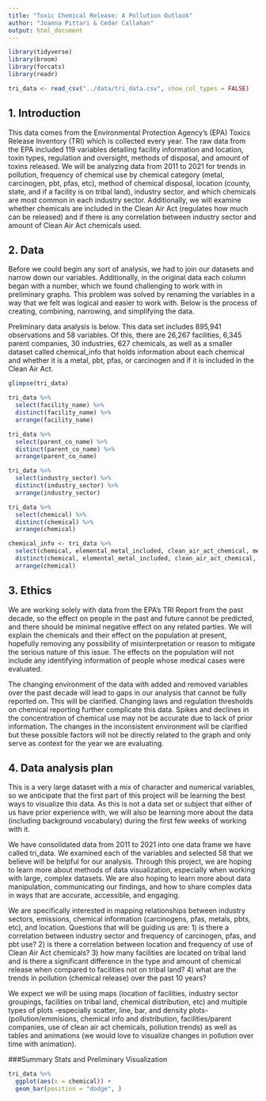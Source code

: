 ```yaml
---
title: "Toxic Chemical Release: A Pollution Outlook"
author: "Joanna Pittari & Cedar Callahan"
output: html_document
---
```


```r
library(tidyverse)
library(broom)
library(forcats)
library(readr)
```

```r
tri_data <- read_csv("../data/tri_data.csv", show_col_types = FALSE)
```


## 1. Introduction
This data comes from the Environmental Protection Agency's (EPA) Toxics Release Inventory (TRI) which is collected every year. The raw data from the EPA included 119 variables detailing facility information and location, toxin types, regulation and oversight, methods of disposal, and amount of toxins released. We will be analyzing data from 2011 to 2021 for trends in pollution, frequency of chemical use by chemical category (metal, carcinogen, pbt, pfas, etc), method of chemical disposal, location (county, state, and if a facility is on tribal land), industry sector, and which chemicals are most common in each industry sector. Additionally, we will examine whether chemicals are included in the Clean Air Act (regulates how much can be released) and if there is any correlation between industry sector and amount of Clean Air Act chemicals used.  

## 2. Data

Before we could begin any sort of analysis, we had to join our datasets and narrow down our variables. Additionally, in the original data each column began with a number, which we found challenging to work with in preliminary graphs. This problem was solved by renaming the variables in a way that we felt was logical and easier to work with. Below is the process of creating, combining, narrowing, and simplifying the data.  

Preliminary data analysis is below. This data set includes 895,941 observations and 58 variables. Of this, there are 26,267 facilities, 6,345 parent companies, 30 industries, 627 chemicals, as well as a smaller dataset called chemical_info that holds information about each chemical and whether it is a metal, pbt, pfas, or carcinogen and if it is included in the Clean Air Act. 

```r
glimpse(tri_data)
```

```r
tri_data %>% 
  select(facility_name) %>% 
  distinct(facility_name) %>% 
  arrange(facility_name)
```

```r
tri_data %>% 
  select(parent_co_name) %>% 
  distinct(parent_co_name) %>% 
  arrange(parent_co_name)
```

```r
tri_data %>% 
  select(industry_sector) %>% 
  distinct(industry_sector) %>% 
  arrange(industry_sector)
```

```r
tri_data %>% 
  select(chemical) %>% 
  distinct(chemical) %>% 
  arrange(chemical)
```

```r
chemical_info <- tri_data %>% 
  select(chemical, elemental_metal_included, clean_air_act_chemical, metal, metal_category, carcinogen, pbt, pfas) %>% 
  distinct(chemical, elemental_metal_included, clean_air_act_chemical, metal, metal_category, carcinogen, pbt, pfas) %>% 
  arrange(chemical)
```

## 3. Ethics
We are working solely with data from the EPA's TRI Report from the past decade, so the effect on people in the past and future cannot be predicted, and there should be minimal negative effect on any related parties. We will explain the chemicals and their effect on the population at present, hopefully removing any possibility of misinterpretation or reason to mitigate the serious nature of this issue. The effects on the population will not include any identifying information of people whose medical cases were evaluated. 

The changing environment of the data with added and removed variables over the past decade will lead to gaps in our analysis that cannot be fully reported on. This will be clarified. Changing laws and regulation thresholds on chemical reporting further complicate this data. Spikes and declines in the concentration of chemical use may not be accurate due to lack of prior information. The changes in the inconsistent environment will be clarified but these possible factors will not be directly related to the graph and only serve as context for the year we are evaluating. 

## 4. Data analysis plan
This is a very large dataset with a mix of character and numerical variables, so we anticipate that the first part of this project will be learning the best ways to visualize this data. As this is not a data set or subject that either of us have prior experience with, we will also be learning more about the data (including background vocabulary) during the first few weeks of working with it. 

We have consolidated data from 2011 to 2021 into one data frame we have called tri_data. We examined each of the variables and selected 58 that we believe will be helpful for our analysis. Through this project, we are hoping to learn more about methods of data visualization, especially when working with large, complex datasets. We are also hoping to learn more about data manipulation, communicating our findings, and how to share complex data in ways that are accurate, accessible, and engaging. 

We are specifically interested in mapping relationships between industry sectors, emissions, chemical information (carcinogens, pfas, metals, pbts, etc), and location. Questions that will be guiding us are: 
1) is there a correlation between industry sector and frequency of carcinogen, pfas, and pbt use?
2) is there a correlation between location and frequency of use of Clean Air Act chemicals?
3) how many facilities are located on tribal land and is there a significant difference in the type and amount of chemical release when compared to facilities not on tribal land?
4) what are the trends in pollution (chemical release) over the past 10 years?

We expect we will be using maps (location of facilities, industry sector groupings, facilities on tribal land, chemical distribution, etc) and multiple types of plots -especially scatter, line, bar, and density plots- (pollution/emmisions, chemical info and distribution, facilities/parent companies, use of clean air act chemicals, pollution trends) as well as tables and animations (we would love to visualize changes in pollution over time with animation). 

###Summary Stats and Preliminary Visualization

```r
tri_data %>% 
  ggplot(aes(x = chemical)) +
  geom_bar(position = "dodge", )
```

